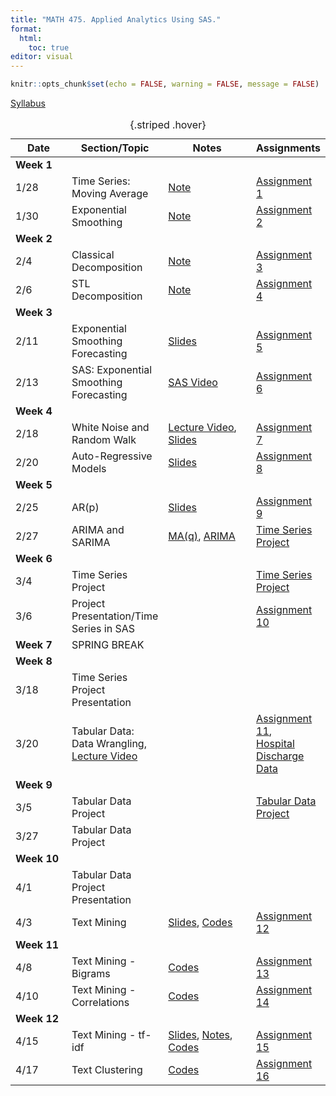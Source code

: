 ```yaml
---
title: "MATH 475. Applied Analytics Using SAS."
format: 
  html:
    toc: true
editor: visual
---
```


```r
knitr::opts_chunk$set(echo = FALSE, warning = FALSE, message = FALSE)
```

[Syllabus](syllabus.html)

| Date | Section/Topic | Notes | Assignments |
|----------------|----------------|--------------------------|----------------|
| **Week 1** |  |  |  |
| 1/28 | Time Series: Moving Average       | [Note](slides/1_time_series_smoothing_ma.pdf)   | [Assignment 1](assignments/assignment1.html) |
| 1/30 | Exponential Smoothing |[Note](slides/2_time_series_smoothing_exponential.pdf)  | [Assignment 2](assignments/assignment2.html) |
| **Week 2** |  |  |  |
| 2/4        |  Classical Decomposition                                 | [Note](slides/4_decomposition_stl_2025.pdf)                                               | [Assignment 3](assignments/assignment3.html)  |
| 2/6        |  STL Decomposition                                 | [Note](slides/4_decomposition_stl_2025.pdf)                                               | [Assignment 4](assignments/assignment4.html)  |
| **Week 3** |                                   |                                                                                  |                                              |
| 2/11       | Exponential Smoothing Forecasting | [Slides](slides/5.html)                                                          | [Assignment 5](assignments/assignment5.html) |
| 2/13       | SAS: Exponential Smoothing Forecasting | [SAS Video](https://bryant.hosted.panopto.com/Panopto/Pages/Viewer.aspx?id=d2ab7f3b-1a90-484f-8261-b283012f335c)                                                          | [Assignment 6](assignments/assignment6_2025.html) |
| **Week 4** |                                   |                                                                                  |                                              |
| 2/18       | White Noise and Random Walk |[Lecture Video](https://bryant.hosted.panopto.com/Panopto/Pages/Viewer.aspx?id=11fe3501-60f8-42ac-bd97-b288008cb96a), [Slides](slides/6_wn_rw2.html)                                                          | [Assignment 7](assignments/assignment7_2025.html) |
| 2/20       | Auto-Regressive Models | [Slides](slides/7.html)                                                          | [Assignment 8](assignments/assignment8_2025.html) |
| **Week 5** |                                   |                                                                        ||
| 2/25       | AR(p)           |  [Slides](slides/8.html)         |   [Assignment 9](assignments/assignment9_2025.html)                                           |
| 2/27       | ARIMA and SARIMA          | [MA(q)](slides/9.html), [ARIMA](slides/10_arima.html)  | [Time Series Project](slides/project_ts.html)                                             |
| **Week 6** | |||
| 3/4       | Time Series Project      |     |  [Time Series Project](slides/project_ts.html)  | 
| 3/6       | Project Presentation/Time Series in SAS      |     | [Assignment 10](assignments/assignment10.html) | 
| **Week 7** | SPRING BREAK |||
| **Week 8** | |||
| 3/18       | Time Series Project Presentation      |     |    | 
| 3/20      |  Tabular Data: Data Wrangling, <br> [Lecture Video](https://bryant.hosted.panopto.com/Panopto/Pages/Viewer.aspx?id=3e3b1e59-51ec-4163-b864-b2a60128f15e)      |     | [Assignment 11](assignments/assignment_tabular_1.html), <br> [Hospital Discharge Data](https://drive.google.com/drive/folders/15QNBf6YYKocK2nNIfpKDer58kQnCPNZJ?usp=sharing)   | 
| **Week 9** | |||
| 3/5       | Tabular Data Project      |     |  [Tabular Data Project](table_data_project.html)  | 
| 3/27       | Tabular Data Project      |     |  | 
| **Week 10** | |||
| 4/1       | Tabular Data Project Presentation     |     |    | 
| 4/3       | Text Mining      |  [Slides](slides/11_text.html), [Codes](assignments/assignment11_codes.html)   |  [Assignment 12](assignments/assignment12_2025.html)  |  
| **Week 11** | |||
| 4/8       |  Text Mining - Bigrams     |  [Codes](assignments/assignment12_codes.html)   |  [Assignment 13](assignments/assignment13_2025.html)  | 
| 4/10       |  Text Mining - Correlations     |  [Codes](assignments/assignment13_codes.html)   |  [Assignment 14](assignments/assignment14_2025.html)  | 
| **Week 12** | |||
| 4/15       |  Text Mining - tf-idf     | [Slides](assignments/14_text_tfidf.html), [Notes](assignments/Analyzing frequency_ tf-idf.pdf), [Codes](assignments/assignment14_codes.html)   |  [Assignment 15](assignments/assignment15_2025.html)|
| 4/17       |  Text Clustering     | [Codes](assignments/assignment15_codes2.html)   |  [Assignment 16](assignments/assignment16_2025.html)  |
: {.striped .hover}


